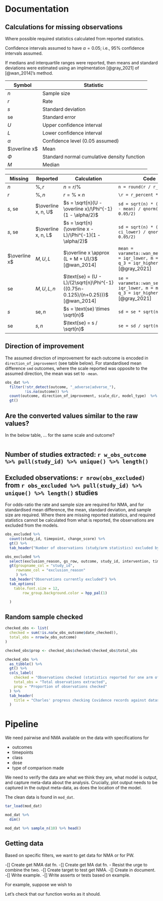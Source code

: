 # Documentation

## Calculations for missing observations

Where possible required statistics calculated from reported statistics.

Confidence intervals assumed to have $\alpha = 0.05$; i.e., 95% confidence intervals assumed.  

If medians and interquartile ranges were reported, then means and standard deviations were estimated using an implmentation [@gray_2021] of [@wan_2014]'s method.

Symbol | Statistic
-|-
$n$ | Sample size
$r$ | Rate
$s$ | Standard deviation
$\text{se}$ | Standard error
$U$ | Upper confidence interval
$L$ | Lower confidence interval
$\alpha$ | Confidence level (0.05 assumed)
$\overline x$ | Mean
$\Phi$ | Standard normal cumulative density function
$M$ | Median

Missing | Reported | Calculation | Code
-|-|-----------|---------------------------
$n$ | $\%, r$ | $n = r / \%$ | `n = round(r / r_percent)`
$r$ | $\%, n$ | $r = \% \times n$ | `\r = r_percent * n` 
$s$, $\text{se}$ | $\overline x, n, U$ | $s = \sqrt{n}(U - \overline x)/\Phi^{-1}(1 - \alpha/2)$ | `sd = sqrt(n) * (ci_upper - mean) / qnorm(1 - 0.05/2)`
$s$, $\text{se}$ | $\overline x, n, L$ | $s = \sqrt{n}(\overline x - L)/\Phi^{-1}(1 - \alpha/2)$ | `sd = sqrt(n) * (mean - ci_lower) / qnorm(1 - 0.05/2)`
$\overline x$ | $M, U, L$ | $\overline x \approx (L + M + U)/3$ [@wan_2014] | `mean = varameta::wan_mean_C3(q_1 = iqr_lower, m = median, q_3 = iqr_higher)` [@gray_2021]
$\text{se}$ | $M, U, L, n$ | $\text{se} = (U - L)/(2\sqrt{n}\Phi^{-1}((0.75n-0.125)/(n+0.25)))$ [@wan_2014] | `se = varameta::wan_se_C3(q_1 = iqr_lower, m = median, q_3 = iqr_higher, n = n)` [@gray_2021]
$s$ | $\text{se}, n$ | $s = \text{se} \times \sqrt{n}$ | `sd = se * sqrt(n)`
$\text{se}$ | $s, n$ | $\text{se} = s / \sqrt{n}$ | `se = sd / sqrt(n)`

## Direction of improvement

The assumed direction of improvement for each outcome is encoded in `direction_of_improvement` (see table below). For standardised mean difference `smd` outcomes, where the scale reported was opposite to the assumed direction, the mean was set to `-mean`.

```r
obs_dat %>% 
  filter(!str_detect(outcome, "_adverse|adverse_"), 
         !is.na(outcome)) %>% 
  count(outcome, direction_of_improvement, scale_dir, model_type)  %>% 
  gt()


```

## Are the converted values similar to the raw values? 

In the below table, ... for the same scale and outcome?

```r


```



## Number of studies extracted: `r w_obs_outcome %>% pull(study_id) %>% unique() %>% length()`

## Excluded observations: `r nrow(obs_excluded)` from `r obs_excluded %>% pull(study_id) %>% unique() %>% length()` studies

For odds-ratio the rate and sample size are required for NMA, and for standardised mean difference, the mean, standard deviation, and sample size are required. Where there are missing reported statistics, and required statistics cannot be calculated from what is reported, the observations are excluded from the models. 


```r
obs_excluded %>% 
  count(study_id, timepoint, change_score) %>% 
  gt() %>% 
  tab_header("Number of observations (study/arm statistics) excluded by study")
```


```r
obs_excluded %>% 
  select(exclusion_reason, gs_row, outcome, study_id, intervention, timepoint, mean:change_score) %>% 
  gt(groupname_col = "study_id",
     rowname_col = "exclusion_reason"
     ) %>% 
  tab_header("Observations currently excluded") %>% 
  tab_options(
    table.font.size = 12,
        row_group.background.color = hpp_pal(1)

  )

```


## Random sample checked

```r

checked_obs <- list(
  checked = sum(!is.na(w_obs_outcome$date_checked)),
  total_obs = nrow(w_obs_outcome)
)

checked_obs$prop <- checked_obs$checked/checked_obs$total_obs

checked_obs %>% 
  as_tibble() %>% 
  gt() %>% 
  cols_label(
    checked = "Observations checked (statistics reported for one arm of one study)",
    total_obs = "Total observations extracted",
    prop = "Proportion of observations checked"
  ) %>% 
  tab_header(
    title = "Charles' progress checking Covidence records against dataset"
  )

```


# Pipeline

We need pairwise and NMA available on the data with specifications for

- outcomes
- timepoints
- class
- dose
- type of comparison made

We need to verify the data are what we think they are, what model is output, 
and capture meta-data about the analysis. Crucially, plot output needs to be captured in the output meta-data, as does the location of the model. 

The clean data is found in `mod_dat`.

```r
tar_load(mod_dat)

mod_dat %>% 
  dim()

mod_dat %>% sample_n(10) %>% head()

```

## Getting data

Based on specific filters, we want to get data for NMA or for PW.

-[] Create get NMA dat fn.
-[] Create get MA dat fn.
- Resist the urge to combine the two.
-[] Create target to test get NMA.
-[] Create in document.
-[] Write example.
-[] Write asserts or tests based on example.

For example, suppose we wish to 

Let's check that our function works as it should. 
